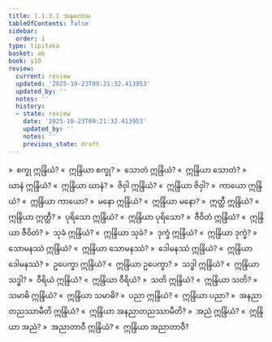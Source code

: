 ```yaml
---
title: 1.1.3.1 အနုလောမ
tableOfContents: false
sidebar:
  order: 1
type: tipitaka
basket: ab
book: y10
review:
  current: review
  updated: '2025-10-23T09:21:32.413953'
  updated_by: ''
  notes: ''
  history:
  - state: review
    date: '2025-10-23T09:21:32.413953'
    updated_by: ''
    notes: ''
    previous_state: draft
---
```



<ReviewStatus review={frontmatter.review} showDetails={true} />

<HypothesisAnnotation frontmatter={frontmatter} />

<DynamicBreadcrumb />

<Division number="48" book="y10" e="ch" v="35" p="80">

<Paragraph number="301" book="y10">
»  စက္ခု ဣန္ဒြိယံ?
</Paragraph>

<Paragraph number="302" book="y10">
«  ဣန္ဒြိယာ စက္ခု?
</Paragraph>

<Paragraph number="303" book="y10">
»  သောတံ ဣန္ဒြိယံ?
</Paragraph>

<Paragraph number="304" book="y10">
«  ဣန္ဒြိယာ သောတံ?
</Paragraph>

<Paragraph number="305" book="y10">
»  ဃာနံ ဣန္ဒြိယံ?
</Paragraph>

<Paragraph number="306" book="y10">
«  ဣန္ဒြိယာ ဃာနံ?
</Paragraph>

<Paragraph number="307" book="y10">
»  ဇိဝှါ ဣန္ဒြိယံ?
</Paragraph>

<Paragraph number="308" book="y10">
«  ဣန္ဒြိယာ ဇိဝှါ?
</Paragraph>

<Paragraph number="309" book="y10">
»  ကာယော ဣန္ဒြိယံ?
</Paragraph>

<Paragraph number="310" book="y10">
«  ဣန္ဒြိယာ ကာယော?
</Paragraph>

<Paragraph number="311" book="y10">
»  မနော ဣန္ဒြိယံ?
</Paragraph>

<Paragraph number="312" book="y10">
«  ဣန္ဒြိယာ မနော?
</Paragraph>

<Paragraph number="313" book="y10">
»  ဣတ္ထီ ဣန္ဒြိယံ?
</Paragraph>

<Paragraph number="314" book="y10">
«  ဣန္ဒြိယာ ဣတ္ထီ?
</Paragraph>

<Paragraph number="315" book="y10">
»  ပုရိသော ဣန္ဒြိယံ?
</Paragraph>

<Paragraph number="316" book="y10">
«  ဣန္ဒြိယာ ပုရိသော?
</Paragraph>

<Paragraph number="317" book="y10">
»  ဇီဝိတံ ဣန္ဒြိယံ?
</Paragraph>

<Paragraph number="318" book="y10">
«  ဣန္ဒြိယာ ဇီဝိတံ?
</Paragraph>

<Paragraph number="319" book="y10">
»  သုခံ ဣန္ဒြိယံ?
</Paragraph>

<Paragraph number="320" book="y10">
«  ဣန္ဒြိယာ သုခံ?
</Paragraph>

<Paragraph number="321" book="y10">
»  ဒုက္ခံ ဣန္ဒြိယံ?
</Paragraph>

<Paragraph number="322" book="y10">
«  ဣန္ဒြိယာ ဒုက္ခံ?
</Paragraph>

<Paragraph number="323" book="y10">
»  သောမနဿံ ဣန္ဒြိယံ?
</Paragraph>

<Paragraph number="324" book="y10">
«  ဣန္ဒြိယာ သောမနဿံ?
</Paragraph>

<Paragraph number="325" book="y10">
»  ဒေါမနဿံ ဣန္ဒြိယံ?
</Paragraph>

<Paragraph number="326" book="y10">
«  ဣန္ဒြိယာ ဒေါမနဿံ?
</Paragraph>

<Paragraph number="327" book="y10">
»  ဥပေက္ခာ ဣန္ဒြိယံ?
</Paragraph>

<Paragraph number="328" book="y10">
«  ဣန္ဒြိယာ ဥပေက္ခာ?
</Paragraph>

<Paragraph number="329" book="y10">
»  သဒ္ဓါ ဣန္ဒြိယံ?
</Paragraph>

<Paragraph number="330" book="y10">
«  ဣန္ဒြိယာ သဒ္ဓါ?
</Paragraph>

<Paragraph number="331" book="y10">
»  ဝီရိယံ ဣန္ဒြိယံ?
</Paragraph>

<Paragraph number="332" book="y10">
«  ဣန္ဒြိယာ ဝီရိယံ?
</Paragraph>

<Paragraph number="333" book="y10">
»  သတိ ဣန္ဒြိယံ?
</Paragraph>

<Paragraph number="334" book="y10">
«  ဣန္ဒြိယာ သတိ?
</Paragraph>

<Paragraph number="335" book="y10">
»  သမာဓိ ဣန္ဒြိယံ?
</Paragraph>

<Paragraph number="336" book="y10">
«  ဣန္ဒြိယာ သမာဓိ?
</Paragraph>

<Paragraph number="337" book="y10">
»  ပညာ ဣန္ဒြိယံ?
</Paragraph>

<Paragraph number="338" book="y10">
«  ဣန္ဒြိယာ ပညာ?
</Paragraph>

<Paragraph number="339" book="y10">
»  အနညာတညဿာမီတိ ဣန္ဒြိယံ?
</Paragraph>

<Paragraph number="340" book="y10">
«  ဣန္ဒြိယာ အနညာတညဿာမီတိ?
</Paragraph>

<Paragraph number="341" book="y10">
»  အညံ ဣန္ဒြိယံ?
</Paragraph>

<Paragraph number="342" book="y10">
«  ဣန္ဒြိယာ အညံ?
</Paragraph>

<Paragraph number="343" book="y10">
»  အညာတာဝီ ဣန္ဒြိယံ?
</Paragraph>

<Paragraph number="344" book="y10">
«  ဣန္ဒြိယာ အညာတာဝီ?
</Paragraph>
</Division>